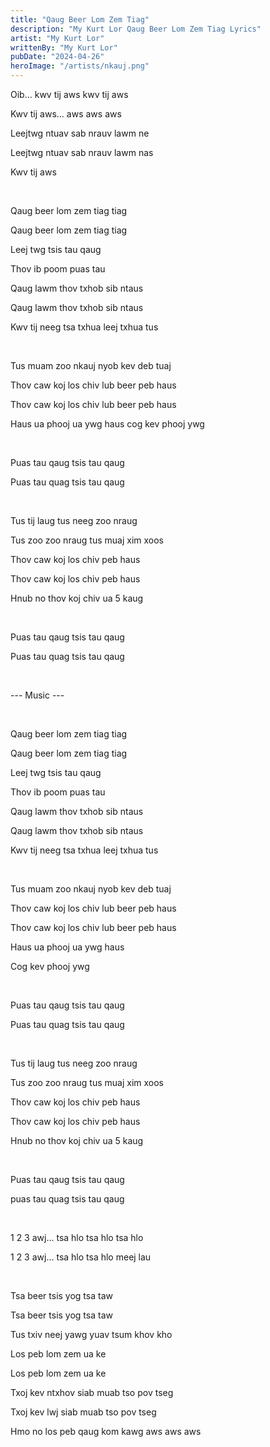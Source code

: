 ```yaml
---
title: "Qaug Beer Lom Zem Tiag"
description: "My Kurt Lor Qaug Beer Lom Zem Tiag Lyrics"
artist: "My Kurt Lor"
writtenBy: "My Kurt Lor"
pubDate: "2024-04-26"
heroImage: "/artists/nkauj.png"
---
```


Oib... kwv tij aws kwv tij aws

Kwv tij aws... aws aws aws

Leejtwg ntuav sab nrauv lawm ne

Leejtwg ntuav sab nrauv lawm nas

Kwv tij aws

<br />

Qaug beer lom zem tiag tiag

Qaug beer lom zem tiag tiag

Leej twg tsis tau qaug

Thov ib poom puas tau

Qaug lawm thov txhob sib ntaus

Qaug lawm thov txhob sib ntaus

Kwv tij neeg tsa txhua leej txhua tus

<br />

Tus muam zoo nkauj nyob kev deb tuaj

Thov caw koj los chiv lub beer peb haus

Thov caw koj los chiv lub beer peb haus

Haus ua phooj ua ywg haus cog kev phooj ywg

<br />

Puas tau qaug tsis tau qaug

Puas tau quag tsis tau qaug

<br />

Tus tij laug tus neeg zoo nraug

Tus zoo zoo nraug tus muaj xim xoos

Thov caw koj los chiv peb haus

Thov caw koj los chiv peb haus

Hnub no thov koj chiv ua 5 kaug

<br />

Puas tau qaug tsis tau qaug

Puas tau quag tsis tau qaug

<br />

--- Music ---

<br />

Qaug beer lom zem tiag tiag

Qaug beer lom zem tiag tiag

Leej twg tsis tau qaug

Thov ib poom puas tau

Qaug lawm thov txhob sib ntaus

Qaug lawm thov txhob sib ntaus

Kwv tij neeg tsa txhua leej txhua tus

<br />

Tus muam zoo nkauj nyob kev deb tuaj

Thov caw koj los chiv lub beer peb haus

Thov caw koj los chiv lub beer peb haus

Haus ua phooj ua ywg haus

Cog kev phooj ywg

<br />

Puas tau qaug tsis tau qaug

Puas tau quag tsis tau qaug

<br />

Tus tij laug tus neeg zoo nraug

Tus zoo zoo nraug tus muaj xim xoos

Thov caw koj los chiv peb haus

Thov caw koj los chiv peb haus

Hnub no thov koj chiv ua 5 kaug

<br />

Puas tau qaug tsis tau qaug

puas tau quag tsis tau qaug

<br />

1 2 3 awj... tsa hlo tsa hlo tsa hlo

1 2 3 awj... tsa hlo tsa hlo meej lau

<br />

Tsa beer tsis yog tsa taw

Tsa beer tsis yog tsa taw

Tus txiv neej yawg yuav tsum khov kho

Los peb lom zem ua ke

Los peb lom zem ua ke

Txoj kev ntxhov siab muab tso pov tseg

Txoj kev lwj siab muab tso pov tseg

Hmo no los peb qaug kom kawg aws aws aws
